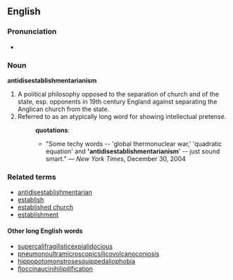 {{wikipedia}}
==English==
===Pronunciation===
*{{audio|en-uk-antidisestablishmentarianism.ogg|Audio (UK)}}
===Noun===
'''antidisestablishmentarianism'''
# A political philosophy opposed to the separation of church and of the state, esp. opponents in 19th century England against separating the Anglican church from the state.
# Referred to as an atypically long word for showing intellectual pretense.
#:'''quotations''':
#:*"Some techy words -- 'global thermonuclear war,' 'quadratic equation' and ''''antidisestablishmentarianism'''' -- just sound smart." &mdash; ''New York Times'', December 30, 2004

===Related terms===
*[[antidisestablishmentarian]]
*[[establish]]
*[[established church]]
*[[establishment]]

====Other long English words====
*[[supercalifragilisticexpialidocious]] 
*[[pneumonoultramicroscopicsilicovolcanoconiosis]]
*[[hippopotomonstrosesquippedaliophobia]]
*[[floccinaucinihilipilification]]